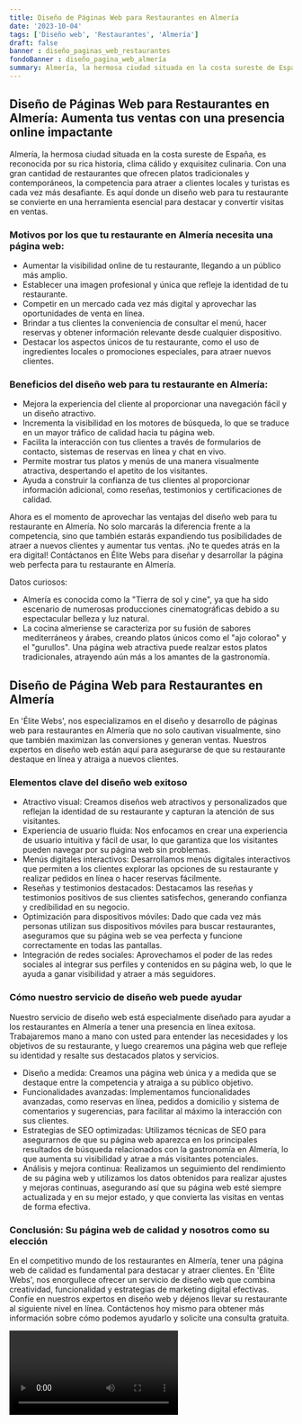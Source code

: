 ```yaml
---
title: Diseño de Páginas Web para Restaurantes en Almería
date: '2023-10-04'
tags: ['Diseño web', 'Restaurantes', 'Almería']
draft: false
banner : diseño_paginas_web_restaurantes
fondoBanner : diseño_pagina_web_almería
summary: Almería, la hermosa ciudad situada en la costa sureste de España, es reconocida por su rica historia, clima cálido y exquisitez culinaria. Con una gran cantidad de restaurantes que ofrecen platos tradicionales y contemporáneos, la competencia para atraer a clientes locales y turistas es cada vez más desafiante. Es aquí donde un diseño web para tu restaurante se convierte en una herramienta esencial para destacar y convertir visitas en ventas.
---
```


## Diseño de Páginas Web para Restaurantes en Almería: Aumenta tus ventas con una presencia online impactante

Almería, la hermosa ciudad situada en la costa sureste de España, es reconocida por su rica historia, clima cálido y exquisitez culinaria. Con una gran cantidad de restaurantes que ofrecen platos tradicionales y contemporáneos, la competencia para atraer a clientes locales y turistas es cada vez más desafiante. Es aquí donde un diseño web para tu restaurante se convierte en una herramienta esencial para destacar y convertir visitas en ventas.

### Motivos por los que tu restaurante en Almería necesita una página web:
- Aumentar la visibilidad online de tu restaurante, llegando a un público más amplio.
- Establecer una imagen profesional y única que refleje la identidad de tu restaurante.
- Competir en un mercado cada vez más digital y aprovechar las oportunidades de venta en línea.
- Brindar a tus clientes la conveniencia de consultar el menú, hacer reservas y obtener información relevante desde cualquier dispositivo.
- Destacar los aspectos únicos de tu restaurante, como el uso de ingredientes locales o promociones especiales, para atraer nuevos clientes.

### Beneficios del diseño web para tu restaurante en Almería:
- Mejora la experiencia del cliente al proporcionar una navegación fácil y un diseño atractivo.
- Incrementa la visibilidad en los motores de búsqueda, lo que se traduce en un mayor tráfico de calidad hacia tu página web.
- Facilita la interacción con tus clientes a través de formularios de contacto, sistemas de reservas en línea y chat en vivo.
- Permite mostrar tus platos y menús de una manera visualmente atractiva, despertando el apetito de los visitantes.
- Ayuda a construir la confianza de tus clientes al proporcionar información adicional, como reseñas, testimonios y certificaciones de calidad.

Ahora es el momento de aprovechar las ventajas del diseño web para tu restaurante en Almería. No solo marcarás la diferencia frente a la competencia, sino que también estarás expandiendo tus posibilidades de atraer a nuevos clientes y aumentar tus ventas. ¡No te quedes atrás en la era digital! Contáctanos en Élite Webs para diseñar y desarrollar la página web perfecta para tu restaurante en Almería.

Datos curiosos:
- Almería es conocida como la "Tierra de sol y cine", ya que ha sido escenario de numerosas producciones cinematográficas debido a su espectacular belleza y luz natural.
- La cocina almeriense se caracteriza por su fusión de sabores mediterráneos y árabes, creando platos únicos como el "ajo colorao" y el "gurullos". Una página web atractiva puede realzar estos platos tradicionales, atrayendo aún más a los amantes de la gastronomía.

<GifSeo />

<Cta />

## Diseño de Página Web para Restaurantes en Almería

En 'Élite Webs', nos especializamos en el diseño y desarrollo de páginas web para restaurantes en Almería que no solo cautivan visualmente, sino que también maximizan las conversiones y generan ventas. Nuestros expertos en diseño web están aquí para asegurarse de que su restaurante destaque en línea y atraiga a nuevos clientes.

### Elementos clave del diseño web exitoso

- Atractivo visual: Creamos diseños web atractivos y personalizados que reflejan la identidad de su restaurante y capturan la atención de sus visitantes.
- Experiencia de usuario fluida: Nos enfocamos en crear una experiencia de usuario intuitiva y fácil de usar, lo que garantiza que los visitantes pueden navegar por su página web sin problemas.
- Menús digitales interactivos: Desarrollamos menús digitales interactivos que permiten a los clientes explorar las opciones de su restaurante y realizar pedidos en línea o hacer reservas fácilmente.
- Reseñas y testimonios destacados: Destacamos las reseñas y testimonios positivos de sus clientes satisfechos, generando confianza y credibilidad en su negocio.
- Optimización para dispositivos móviles: Dado que cada vez más personas utilizan sus dispositivos móviles para buscar restaurantes, aseguramos que su página web se vea perfecta y funcione correctamente en todas las pantallas.
- Integración de redes sociales: Aprovechamos el poder de las redes sociales al integrar sus perfiles y contenidos en su página web, lo que le ayuda a ganar visibilidad y atraer a más seguidores.

### Cómo nuestro servicio de diseño web puede ayudar

Nuestro servicio de diseño web está especialmente diseñado para ayudar a los restaurantes en Almería a tener una presencia en línea exitosa. Trabajaremos mano a mano con usted para entender las necesidades y los objetivos de su restaurante, y luego crearemos una página web que refleje su identidad y resalte sus destacados platos y servicios.

- Diseño a medida: Creamos una página web única y a medida que se destaque entre la competencia y atraiga a su público objetivo.
- Funcionalidades avanzadas: Implementamos funcionalidades avanzadas, como reservas en línea, pedidos a domicilio y sistema de comentarios y sugerencias, para facilitar al máximo la interacción con sus clientes.
- Estrategias de SEO optimizadas: Utilizamos técnicas de SEO para asegurarnos de que su página web aparezca en los principales resultados de búsqueda relacionados con la gastronomía en Almería, lo que aumenta su visibilidad y atrae a más visitantes potenciales.
- Análisis y mejora continua: Realizamos un seguimiento del rendimiento de su página web y utilizamos los datos obtenidos para realizar ajustes y mejoras continuas, asegurando así que su página web esté siempre actualizada y en su mejor estado, y que convierta las visitas en ventas de forma efectiva.

### Conclusión: Su página web de calidad y nosotros como su elección

En el competitivo mundo de los restaurantes en Almería, tener una página web de calidad es fundamental para destacar y atraer clientes. En 'Élite Webs', nos enorgullece ofrecer un servicio de diseño web que combina creatividad, funcionalidad y estrategias de marketing digital efectivas. Confíe en nuestros expertos en diseño web y déjenos llevar su restaurante al siguiente nivel en línea. Contáctenos hoy mismo para obtener más información sobre cómo podemos ayudarlo y solicite una consulta gratuita.

<Video />

<CtaBot job='Restaurantes' city='Almería'/>

<Gmaps query='Almería+españa+maps' />